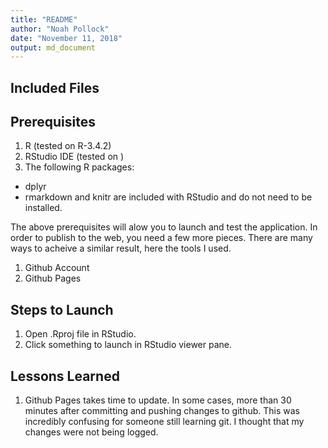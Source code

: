 ```yaml
---
title: "README"
author: "Noah Pollock"
date: "November 11, 2018"
output: md_document
---
```


## Included Files


## Prerequisites

1. R (tested on R-3.4.2)
2. RStudio IDE (tested on )
3. The following R packages:
 * dplyr
 * rmarkdown and knitr are included with RStudio and do not need to be installed.

The above prerequisites will alow you to launch and test the application. In order to publish to the web, you need a few more pieces. There are many ways to acheive a similar result, here the tools I used.

1. Github Account
2. Github Pages

## Steps to Launch

1. Open .Rproj file in RStudio.
2. Click something to launch in RStudio viewer pane.

## Lessons Learned

1. Github Pages takes time to update. In some cases, more than 30 minutes after committing and pushing changes to github. This was incredibly confusing for someone still learning git. I thought that my changes were not being logged.
